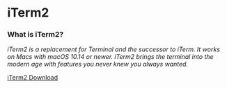 # iTerm2

### What is iTerm2?

_iTerm2 is a replacement for Terminal and the successor to iTerm. It works on Macs with macOS 10.14 or newer. iTerm2 brings the terminal into the modern age with features you never knew you always wanted._

<a href="https://iterm2.com/downloads.html" target="_blank">
  iTerm2 Download
</a>
